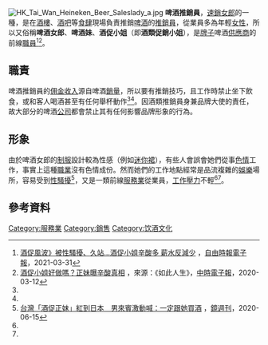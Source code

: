 [[File:HK_Tai_Wan_Heineken_Beer_Saleslady_a.jpg|thumb]]
'''啤酒推銷員'''，[[速銷女郎|速銷女郎]]的一種，是在[[酒樓|酒樓]]、[[酒吧|酒吧]]等[[食肆|食肆]]現場負責推銷[[啤酒|啤酒]]的[[推銷員|推銷員]]，從業員多為年輕[[女性|女性]]，所以又俗稱'''啤酒女郎'''、'''啤酒妹'''、'''酒促小姐'''（即'''酒類促銷小姐'''），是[[品牌|牌子]]啤酒[[供應商|供應商]]的前線[[職員|職員]]<ref name="辛酸多">[https://news.ltn.com.tw/news/life/breakingnews/3484814 酒促風波》被性騷擾、久站...酒促小姐辛酸多 薪水反減少] {{Wayback|url=https://news.ltn.com.tw/news/life/breakingnews/3484814 |date=20210819221851 }}，[[自由時報電子報|自由時報電子報]]，2021-03-31</ref><ref name="辛酸真相">[https://www.chinatimes.com/hottopic/20200312004269-260804?chdtv 酒促小姐好做嗎？正妹曝辛酸真相] {{Wayback|url=https://www.chinatimes.com/hottopic/20200312004269-260804?chdtv |date=20210819212342 }}，來源：《如此人生》，[[中時電子報|中時電子報]]，2020-03-12</ref>。

==職責==
啤酒推銷員的[[佣金|佣金]][[收入|收入]]源自啤酒[[收入|銷量]]，所以要有推銷技巧，且工作時禁止坐下飲食，或和客人喝酒甚至有任何舉杯動作<ref name="辛酸多"/><ref name="辛酸真相"/>。因酒類推銷員身兼品牌大使的責任，故大部分的啤酒[[公司|公司]]都會禁止其有任何影響品牌形象的行為。

==形象==
由於啤酒女郎的[[制服|制服]]設計較為性感（例如[[迷你裙|迷你裙]]），有些人會誤會她們從事[[色情|色情]]工作，事實上這種[[職業|職業]]沒有色情成份。然而她們的工作地點經常是品流複雜的[[娛樂|娛樂]]場所，容易受到[[性騷擾|性騷擾]]<ref name="紅到日本">[https://www.mirrormedia.mg/story/20200615edi018/ 台灣「酒促正妹」紅到日本　男來賓激動喊：一定跟她買酒] {{Wayback|url=https://www.mirrormedia.mg/story/20200615edi018/ |date=20210819215937 }}，[[鏡週刊|鏡週刊]]，2020-06-15</ref>，又是一類前線[[服務業|服務業]]從業員，[[工作|工作]][[壓力|壓力]]不輕<ref name="辛酸多"/><ref name="辛酸真相"/>。

== 參考資料 ==
{{reflist}}

{{職業小作品}}

[[Category:服務業|Category:服務業]]
[[Category:銷售|Category:銷售]]
[[Category:饮酒文化|Category:饮酒文化]]
